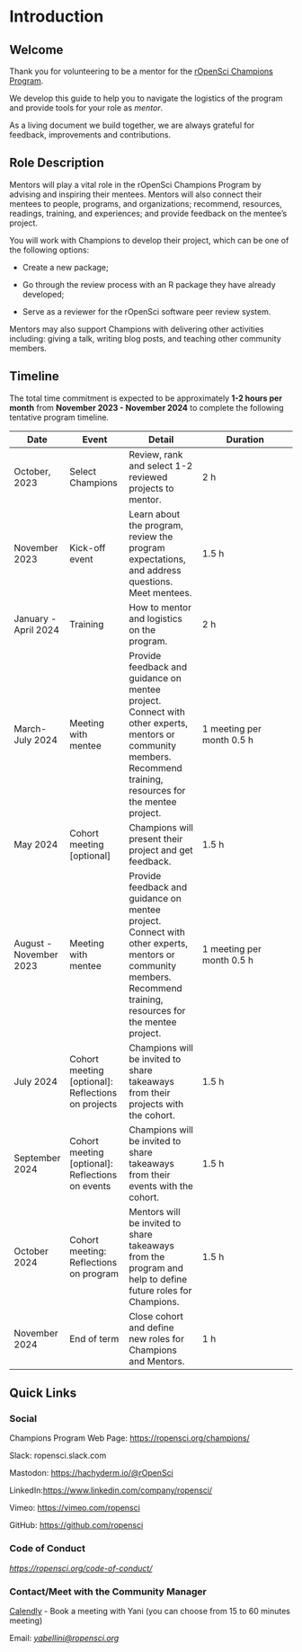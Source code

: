 # Introduction

## Welcome

Thank you for volunteering to be a mentor for the [rOpenSci Champions
Program](https://ropensci.org/champions/).

We develop this guide to help you to navigate the logistics of the
program and provide tools for your role as _mentor_.

As a living document we build together, we are always grateful for
feedback, improvements and contributions.

## Role Description

Mentors will play a vital role in the rOpenSci Champions Program by
advising and inspiring their mentees. Mentors will also connect their
mentees to people, programs, and organizations; recommend, resources,
readings, training, and experiences; and provide feedback on the
mentee’s project.

You will work with Champions to develop their project, which can be one
of the following options:

- Create a new package;


- Go through the review process with an R package they have already
  developed;


- Serve as a reviewer for the rOpenSci software peer review system.

Mentors may also support Champions with delivering other activities
including: giving a talk, writing blog posts, and teaching other
community members.

## Timeline

The total time commitment is expected to be approximately **1-2 hours
per month** from **November 2023 - November 2024** to complete the
following tentative program timeline.

|**Date**|**Event**|**Detail**|**Duration**|
|----|-----|------|--------|
|October, 2023|Select Champions |Review, rank and select 1-2 reviewed projects to mentor.|2 h|
|November 2023|Kick-off event|Learn about the program, review the program expectations, and address questions. Meet mentees.|1.5 h|
|January - April 2024|Training|How to mentor and logistics on the program.|2 h|
|March-July 2024|Meeting with mentee|Provide feedback and guidance on mentee project.  Connect with other experts, mentors or community members. Recommend training, resources for the mentee project.|1 meeting per month 0.5 h|
|May 2024|Cohort meeting [optional] |Champions will present their project and get feedback. |1.5 h|
|August - November 2023|Meeting with mentee|Provide feedback and guidance on mentee project.  Connect with other experts, mentors or community members. Recommend training, resources for the mentee project. |1 meeting per month 0.5 h|
|July 2024 | Cohort meeting [optional]: Reflections on projects|Champions will be invited to share takeaways from their projects with the cohort. | 1.5 h|
|September 2024|Cohort meeting [optional]: Reflections on events|Champions will be invited to share takeaways from their events with the cohort.|1.5 h|
|October 2024|Cohort meeting: Reflections on program|Mentors will be invited to share takeaways from the program and help to define future roles for Champions.|1.5 h|
|November 2024|End of term|Close cohort and define new roles for Champions and Mentors.|1 h|

## Quick Links

### Social

Champions Program Web Page:
[https://ropensci.org/champions/](https://ropensci.org/champions/)

Slack: ropensci.slack.com

Mastodon:
[https://hachyderm.io/@rOpenSci](https://hachyderm.io/@rOpenSci)

LinkedIn:[https://www.linkedin.com/company/ropensci/](https://www.linkedin.com/company/ropensci/) 

Vimeo: [https://vimeo.com/ropensci](https://vimeo.com/ropensci)

GitHub: [https://github.com/ropensci](https://github.com/ropensci)

### Code of Conduct

[*https://ropensci.org/code-of-conduct/*](https://ropensci.org/code-of-conduct/)

### Contact/Meet with the Community Manager

[Calendly](https://calendly.com/yabellini-ropensci) - Book a meeting with Yani (you can choose from 15 to 60
minutes meeting)

Email: [*yabellini@ropensci.org*](mailto:yabellini@ropensci.org)
